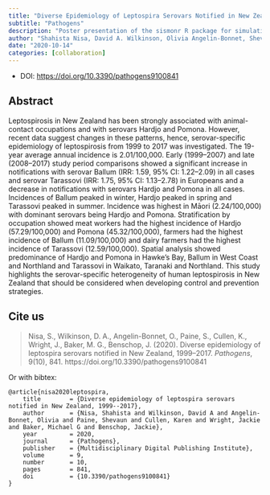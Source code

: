 ```yaml
---
title: "Diverse Epidemiology of Leptospira Serovars Notified in New Zealand, 1999–2017"
subtitle: "Pathogens"
description: "Poster presentation of the sismonr R package for simulation of gene regulatory networks with transcription and post-transcriptional regulation."
author: "Shahista Nisa, David A. Wilkinson, Olivia Angelin-Bonnet, Shevaun Paine, Karen Cullen, Jackie Wright, Michael G. Baker, Jackie Benschop"
date: "2020-10-14"
categories: [collaboration]
---
```


- DOI: <https://doi.org/10.3390/pathogens9100841>

## Abstract

Leptospirosis in New Zealand has been strongly associated with animal-contact occupations and with serovars Hardjo and Pomona. However, recent data suggest changes in these patterns, hence, serovar-specific epidemiology of leptospirosis from 1999 to 2017 was investigated. The 19-year average annual incidence is 2.01/100,000. Early (1999–2007) and late (2008–2017) study period comparisons showed a significant increase in notifications with serovar Ballum (IRR: 1.59, 95% CI: 1.22–2.09) in all cases and serovar Tarassovi (IRR: 1.75, 95% CI: 1.13–2.78) in Europeans and a decrease in notifications with serovars Hardjo and Pomona in all cases. Incidences of Ballum peaked in winter, Hardjo peaked in spring and Tarassovi peaked in summer. Incidence was highest in Māori (2.24/100,000) with dominant serovars being Hardjo and Pomona. Stratification by occupation showed meat workers had the highest incidence of Hardjo (57.29/100,000) and Pomona (45.32/100,000), farmers had the highest incidence of Ballum (11.09/100,000) and dairy farmers had the highest incidence of Tarassovi (12.59/100,000). Spatial analysis showed predominance of Hardjo and Pomona in Hawke’s Bay, Ballum in West Coast and Northland and Tarassovi in Waikato, Taranaki and Northland. This study highlights the serovar-specific heterogeneity of human leptospirosis in New Zealand that should be considered when developing control and prevention strategies. 

## Cite us

> Nisa, S., Wilkinson, D. A., Angelin-Bonnet, O., Paine, S., Cullen, K., Wright, J., Baker, M. G., Benschop, J. (2020). Diverse epidemiology of leptospira serovars notified in New Zealand, 1999–2017. *Pathogens*, 9(10), 841. https://doi.org/10.3390/pathogens9100841

Or with bibtex:

```
@article{nisa2020leptospira,
	title        = {Diverse epidemiology of leptospira serovars notified in New Zealand, 1999--2017},
	author       = {Nisa, Shahista and Wilkinson, David A and Angelin-Bonnet, Olivia and Paine, Shevaun and Cullen, Karen and Wright, Jackie and Baker, Michael G and Benschop, Jackie},
	year         = 2020,
	journal      = {Pathogens},
	publisher    = {Multidisciplinary Digital Publishing Institute},
	volume       = 9,
	number       = 10,
	pages        = 841,
	doi          = {10.3390/pathogens9100841}
}
```
